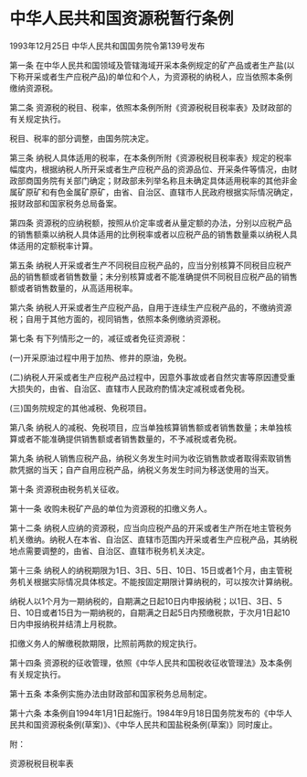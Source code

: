 # 中华人民共和国资源税暂行条例

1993年12月25日 中华人民共和国国务院令第139号发布　

  

第一条 在中华人民共和国领域及管辖海域开采本条例规定的矿产品或者生产盐(以下称开采或者生产应税产品)的单位和个人，为资源税的纳税人，应当依照本条例缴纳资源税。

第二条 资源税的税目、税率，依照本条例所附《资源税税目税率表》及财政部的有关规定执行。

税目、税率的部分调整，由国务院决定。

第三条 纳税人具体适用的税率，在本条例所附《资源税税目税率表》规定的税率幅度内，根据纳税人所开采或者生产应税产品的资源品位、开采条件等情况，由财政部商国务院有关部门确定；财政部未列举名称且未确定具体适用税率的其他非金属矿原矿和有色金属矿原矿，由省、自治区、直辖市人民政府根据实际情况确定，报财政部和国家税务总局备案。

第四条 资源税的应纳税额，按照从价定率或者从量定额的办法，分别以应税产品的销售额乘以纳税人具体适用的比例税率或者以应税产品的销售数量乘以纳税人具体适用的定额税率计算。

第五条 纳税人开采或者生产不同税目应税产品的，应当分别核算不同税目应税产品的销售额或者销售数量；未分别核算或者不能准确提供不同税目应税产品的销售额或者销售数量的，从高适用税率。

第六条 纳税人开采或者生产应税产品，自用于连续生产应税产品的，不缴纳资源税；自用于其他方面的，视同销售，依照本条例缴纳资源税。

第七条 有下列情形之一的，减征或者免征资源税：

(一)开采原油过程中用于加热、修井的原油，免税。

(二)纳税人开采或者生产应税产品过程中，因意外事故或者自然灾害等原因遭受重大损失的，由省、自治区、直辖市人民政府酌情决定减税或者免税。

(三)国务院规定的其他减税、免税项目。

第八条 纳税人的减税、免税项目，应当单独核算销售额或者销售数量；未单独核算或者不能准确提供销售额或者销售数量的，不予减税或者免税。

第九条 纳税人销售应税产品，纳税义务发生时间为收讫销售款或者取得索取销售款凭据的当天；自产自用应税产品，纳税义务发生时间为移送使用的当天。

第十条 资源税由税务机关征收。

第十一条 收购未税矿产品的单位为资源税的扣缴义务人。

第十二条 纳税人应纳的资源税，应当向应税产品的开采或者生产所在地主管税务机关缴纳。纳税人在本省、自治区、直辖市范围内开采或者生产应税产品，其纳税地点需要调整的，由省、自治区、直辖市税务机关决定。

第十三条 纳税人的纳税期限为1日、3日、5日、10日、15日或者1个月，由主管税务机关根据实际情况具体核定。不能按固定期限计算纳税的，可以按次计算纳税。

纳税人以1个月为一期纳税的，自期满之日起10日内申报纳税；以1日、3日、5日、10日或者15日为一期纳税的，自期满之日起5日内预缴税款，于次月1日起10日内申报纳税并结清上月税款。

扣缴义务人的解缴税款期限，比照前两款的规定执行。

第十四条 资源税的征收管理，依照《中华人民共和国税收征收管理法》及本条例有关规定执行。

第十五条 本条例实施办法由财政部和国家税务总局制定。

第十六条 本条例自1994年1月1日起施行。1984年9月18日国务院发布的《中华人民共和国资源税条例(草案)》、《中华人民共和国盐税条例(草案)》同时废止。

附：

资源税税目税率表